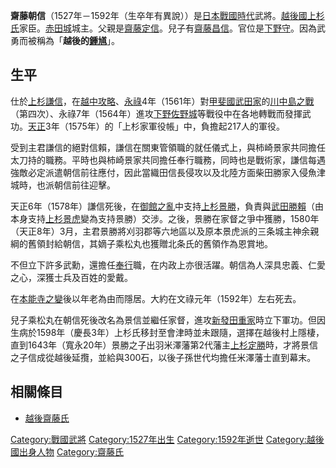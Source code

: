 {{japanese|japanese=斎藤 朝信|kana=さいとう とものぶ|romaji=Saitō Tomonobu|舊寫=齋藤朝信}}
'''齋藤朝信'''（1527年－1592年（生卒年有異說））是[[日本戰國時代|日本戰國時代]]武將。[[越後國|越後國]][[上杉氏|上杉氏]]家臣。[[赤田城|赤田城]]城主。父親是[[齋藤定信|齋藤定信]]。兒子有[[齋藤昌信|齋藤昌信]]。官位是[[下野守|下野守]]。因為武勇而被稱為「'''越後的[[鍾馗|鍾馗]]'''」。

== 生平 ==
仕於[[上杉謙信|上杉謙信]]，在[[越中攻略|越中攻略]]、[[永祿|永祿]]4年（1561年）對[[甲斐國|甲斐國]][[武田氏|武田家]]的[[川中島之戰|川中島之戰]]（第四次）、永祿7年（1564年）進攻[[下野|下野]][[佐野城|佐野城]]等戰役中在各地轉戰而發揮武功。[[天正_(日本)|天正]]3年（1575年）的「上杉家軍役帳」中，負擔起217人的軍役。

受到主君謙信的絕對信賴，謙信在關東管領職的就任儀式上，與柿崎景家共同擔任太刀持的職務。平時也與柿崎景家共同擔任奉行職務，同時也是戰術家，謙信每遇強敵必定派遣朝信前往應付，因此當織田信長侵攻以及北陸方面柴田勝家入侵魚津城時，也派朝信前往迎擊。

天正6年（1578年）謙信死後，在[[御館之亂|御館之亂]]中支持[[上杉景勝|上杉景勝]]，負責與[[武田勝賴|武田勝賴]]（由本身支持[[上杉景虎|上杉景虎]]變為支持景勝）交涉。之後，景勝在家督之爭中獲勝，1580年（天正8年）3月，主君景勝將刈羽郡等六地區以及原本景虎派的三条城主神余親綱的舊領封給朝信，其嫡子乘松丸也獲贈北条氏的舊領作為恩賞地。

不但立下許多武勳，還擔任[[奉行|奉行]]職，在内政上亦很活躍。朝信為人深具忠義、仁愛之心，深獲士兵及百姓的愛戴。

在[[本能寺之變|本能寺之變]]後以年老為由而隱居。大約在文祿元年（1592年）左右死去。

兒子乘松丸在朝信死後改名為景信並繼任家督，進攻[[新發田重家|新發田重家]]時立下軍功。但因生病於1598年（慶長3年）上杉氏移封至會津時並未跟隨，選擇在越後村上隱棲，直到1643年（寬永20年）景勝之子出羽米澤藩第2代藩主[[上杉定勝|上杉定勝]]時，才將景信之子信成從越後延攬，並給與300石，以後子孫世代均擔任米澤藩士直到幕末。

== 相關條目 ==
*[[齋藤氏#越後齋藤氏|越後齋藤氏]]


{{DEFAULTSORT:Saitou Tomonobu}}

[[Category:戰國武將|Category:戰國武將]]
[[Category:1527年出生|Category:1527年出生]]
[[Category:1592年逝世|Category:1592年逝世]]
[[Category:越後國出身人物|Category:越後國出身人物]]
[[Category:齋藤氏|Category:齋藤氏]]